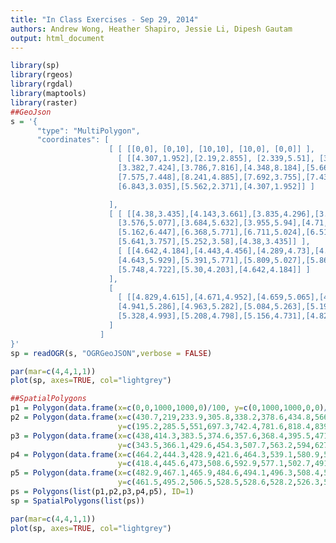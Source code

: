 ```yaml
---
title: "In Class Exercises - Sep 29, 2014"
authors: Andrew Wong, Heather Shapiro, Jessie Li, Dipesh Gautam
output: html_document
---
```


```r
library(sp)
library(rgeos)
library(rgdal)
library(maptools)
library(raster)
##GeoJson
s = '{
      "type": "MultiPolygon", 
      "coordinates": [
                      [ [ [[0,0], [0,10], [10,10], [10,0], [0,0]] ],
                        [ [[4.307,1.952],[2.19,2.855], [2.339,5.51], [3.058,6.973], 
                        [3.382,7.424],[3.786,7.816],[4.348,8.184],[5.661,8.39], 
                        [7.575,7.448],[8.241,4.885],[7.692,3.755],[7.43,3.454], 
                        [6.843,3.035],[5.562,2.371],[4.307,1.952]] ]

                      ],
                      [ [ [[4.38,3.435],[4.143,3.661],[3.835,4.296],[3.746,4.543], 
                        [3.576,5.077],[3.684,5.632],[3.955,5.94],[4.71,6.27], 
                        [5.162,6.447],[6.368,5.771],[6.711,5.024],[6.511,4.179], 
                        [5.641,3.757],[5.252,3.58],[4.38,3.435]] ],
                        [ [[4.642,4.184],[4.443,4.456],[4.289,4.73],[4.216,5.086], 
                        [4.643,5.929],[5.391,5.771],[5.809,5.027],[5.861,4.917], 
                        [5.748,4.722],[5.30,4.203],[4.642,4.184]] ]
                      ],
                      [
                        [ [[4.829,4.615],[4.671,4.952],[4.659,5.065],[4.846,5.285], 
                        [4.941,5.286],[4.963,5.282],[5.084,5.263],[5.198,5.216], 
                        [5.328,4.993],[5.208,4.798],[5.156,4.731],[4.829,4.615]] ]
                      ]
                    ]
}'
sp = readOGR(s, "OGRGeoJSON",verbose = FALSE)

par(mar=c(4,4,1,1))
plot(sp, axes=TRUE, col="lightgrey")
```

```r
##SpatialPolygons
p1 = Polygon(data.frame(x=c(0,0,1000,1000,0)/100, y=c(0,1000,1000,0,0)/100))
p2 = Polygon(data.frame(x=c(430.7,219,233.9,305.8,338.2,378.6,434.8,566,757.5,824.1,769.2,743,684.3,556.2,430.7)/100, 
                        y=c(195.2,285.5,551,697.3,742.4,781.6,818.4,839,744.8,488.5,375.5,345.4,303.5,237.1,195.2)/100))
p3 = Polygon(data.frame(x=c(438,414.3,383.5,374.6,357.6,368.4,395.5,471,516.2,636.8,671.1,651.1,564.1,525.2,438)/100, 
                        y=c(343.5,366.1,429.6,454.3,507.7,563.2,594,627,644.7,577.1,502.4,417.9,375.7,358,343.5)/100))
p4 = Polygon(data.frame(x=c(464.2,444.3,428.9,421.6,464.3,539.1,580.9,586.1,574.8,530,464.2)/100,
                        y=c(418.4,445.6,473,508.6,592.9,577.1,502.7,491.7,472.2,420.3,418.4)/100))
p5 = Polygon(data.frame(x=c(482.9,467.1,465.9,484.6,494.1,496.3,508.4,519.8,532.8,520.8,515.6,482.9)/100,
                        y=c(461.5,495.2,506.5,528.5,528.6,528.2,526.3,521.6,499.3,479.8,473.1,461.5)/100))
ps = Polygons(list(p1,p2,p3,p4,p5), ID=1)
sp = SpatialPolygons(list(ps))

par(mar=c(4,4,1,1))
plot(sp, axes=TRUE, col="lightgrey")
```



